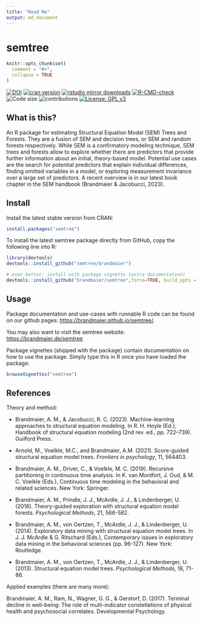 ```yaml
---
title: "Read Me"
output: md_document
---
```


semtree
======

```r
knitr::opts_chunk$set(
  comment = "#>",
  collapse = TRUE
)
```
<!-- badges: start -->
[![DOI](https://zenodo.org/badge/DOI/10.5281/zenodo.1116294.svg)](https://doi.org/10.5281/zenodo.1116294)
[![cran version](http://www.r-pkg.org/badges/version/semtree)](https://cran.r-project.org/package=semtree)
[![rstudio mirror downloads](http://cranlogs.r-pkg.org/badges/semtree)](https://github.com/r-hub/cranlogs.app)
[![R-CMD-check](https://github.com/brandmaier/semtree/actions/workflows/R-CMD-check.yaml/badge.svg)](https://github.com/brandmaier/semtree/actions/workflows/R-CMD-check.yaml)
![Code size](https://img.shields.io/github/languages/code-size/brandmaier/semtree.svg)
<!-- badges: end -->
![contributions](https://img.shields.io/badge/contributions-welcome-brightgreen.svg?style=flat)
[![License: GPL v3](https://img.shields.io/badge/License-GPLv3-blue.svg)](https://www.gnu.org/licenses/gpl-3.0)


## What is this?

An R package for estimating Structural Equation Model (SEM) Trees and Forests. They are a fusion of SEM and decision trees, or SEM and random forests respectively. While SEM is a confirmatory modeling technique, SEM trees and forests allow to explore whether there are predictors that provide further information about an initial, theory-based model. Potential use cases are the search for potential predictors that explain individual differences, finding omitted variables in a model, or exploring measurement invariance over a large set of predictors. A recent overview is in our latest book chapter in the SEM handbook (Brandmaier & Jacobucci, 2023). 

## Install

Install the latest stable version from CRAN:
```r
install.packages("semtree")
```

To install the latest semtree package directly from GitHub, copy the following line into R:
```r
library(devtools)
devtools::install_github("semtree/brandmaier")

# even better: install with package vignette (extra documentation)
devtools::install_github("brandmaier/semtree",force=TRUE, build_opts = c())
```

## Usage

Package documentation and use-cases with runnable R code can be found on our github pages: [https://brandmaier.github.io/semtree/](https://brandmaier.github.io/semtree/).

You may also want to visit the semtree website: [https://brandmaier.de/semtree](https://brandmaier.de/semtree)

Package vignettes (shipped with the package) contain documentation on how to use the package. Simply type this in R once you have loaded the package:

```r
browseVignettes("semtree")
```

## References

Theory and method:

- Brandmaier, A. M., & Jacobucci, R. C. (2023). Machine-learning approaches to structural equation modeling. In R. H. Hoyle (Ed.), Handbook of structural equation modeling (2nd rev. ed., pp. 722–739). Guilford Press.

- Arnold, M., Voelkle, M.C., and Brandmaier, A.M. (2021). Score-guided structural equation model trees. _Frontiers in psychology_, 11, 564403.

- Brandmaier, A. M., Driver, C., & Voelkle, M. C. (2019). Recursive partitioning in continuous time analysis. In K. van Montfort, J. Oud, & M. C. Voelkle (Eds.), Continuous time modeling in the behavioral and related sciences. New York: Springer.

- Brandmaier, A. M., Prindle, J. J., McArdle, J. J., & Lindenberger, U. (2016). Theory-guided exploration with structural equation model forests. _Psychological Methods_, 21, 566-582. \doi{doi:10.1037/met0000090}

- Brandmaier, A. M., von Oertzen, T., McArdle, J. J., & Lindenberger, U. (2014). Exploratory data mining with structural equation model trees. In J. J. McArdle & G. Ritschard (Eds.), Contemporary issues in exploratory data mining in the behavioral sciences (pp. 96-127). New York: Routledge.

- Brandmaier, A. M., von Oertzen, T., McArdle, J. J., & Lindenberger, U. (2013). Structural equation model trees. _Psychological Methods_, 18, 71-86. \doi{doi:10.1037/a0030001}

Applied examples (there are many more):

Brandmaier, A. M., Ram, N., Wagner, G. G., & Gerstorf, D. (2017). Terminal decline in well-being: The role of multi-indicator constellations of physical health and psychosocial correlates. Developmental Psychology.
